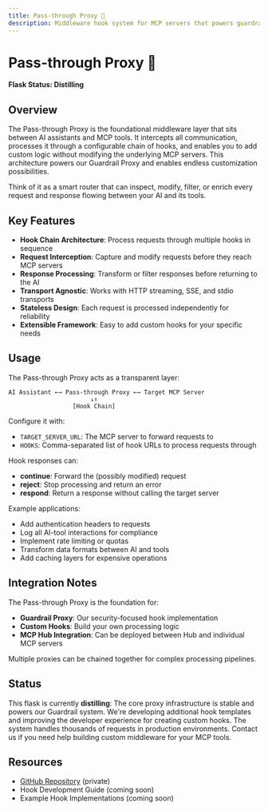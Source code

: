 ```yaml
---
title: Pass-through Proxy 🧪
description: Middleware hook system for MCP servers that powers guardrails
---
```


# Pass-through Proxy 🧪

**Flask Status: Distilling**

## Overview

The Pass-through Proxy is the foundational middleware layer that sits between AI assistants and MCP tools. It intercepts all communication, processes it through a configurable chain of hooks, and enables you to add custom logic without modifying the underlying MCP servers. This architecture powers our Guardrail Proxy and enables endless customization possibilities.

Think of it as a smart router that can inspect, modify, filter, or enrich every request and response flowing between your AI and its tools.

## Key Features

- **Hook Chain Architecture**: Process requests through multiple hooks in sequence
- **Request Interception**: Capture and modify requests before they reach MCP servers
- **Response Processing**: Transform or filter responses before returning to the AI
- **Transport Agnostic**: Works with HTTP streaming, SSE, and stdio transports
- **Stateless Design**: Each request is processed independently for reliability
- **Extensible Framework**: Easy to add custom hooks for your specific needs

## Usage

The Pass-through Proxy acts as a transparent layer:

```
AI Assistant ←→ Pass-through Proxy ←→ Target MCP Server
                       ↓↑
                  [Hook Chain]
```

Configure it with:
- `TARGET_SERVER_URL`: The MCP server to forward requests to
- `HOOKS`: Comma-separated list of hook URLs to process requests through

Hook responses can:
- **continue**: Forward the (possibly modified) request
- **reject**: Stop processing and return an error
- **respond**: Return a response without calling the target server

Example applications:
- Add authentication headers to requests
- Log all AI-tool interactions for compliance
- Implement rate limiting or quotas
- Transform data formats between AI and tools
- Add caching layers for expensive operations

## Integration Notes

The Pass-through Proxy is the foundation for:
- **Guardrail Proxy**: Our security-focused hook implementation
- **Custom Hooks**: Build your own processing logic
- **MCP Hub Integration**: Can be deployed between Hub and individual MCP servers

Multiple proxies can be chained together for complex processing pipelines.

## Status

This flask is currently **distilling**: The core proxy infrastructure is stable and powers our Guardrail system. We're developing additional hook templates and improving the developer experience for creating custom hooks. The system handles thousands of requests in production environments. Contact us if you need help building custom middleware for your MCP tools.

## Resources

- [GitHub Repository](https://github.com/civicteam/mcp-tools) (private)
- Hook Development Guide (coming soon)
- Example Hook Implementations (coming soon)